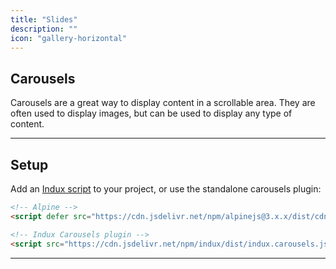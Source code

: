 ```yaml
---
title: "Slides"
description: ""
icon: "gallery-horizontal"
---
```


## Carousels

Carousels are a great way to display content in a scrollable area. They are often used to display images, but can be used to display any type of content.

---


## Setup

Add an [Indux script](/getting-started/setup) to your project, or use the standalone carousels plugin:

```html
<!-- Alpine -->
<script defer src="https://cdn.jsdelivr.net/npm/alpinejs@3.x.x/dist/cdn.min.js"></script>

<!-- Indux Carousels plugin -->
<script src="https://cdn.jsdelivr.net/npm/indux/dist/indux.carousels.js"></script>
```

---